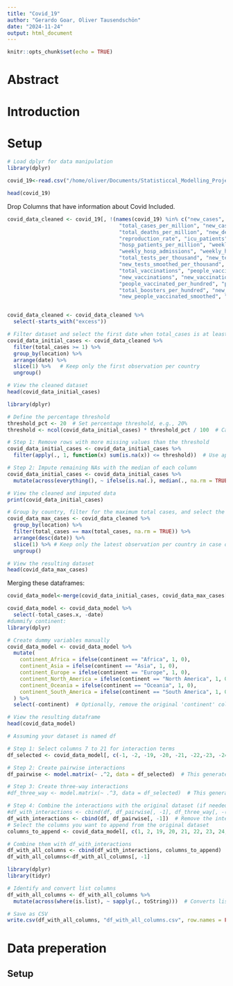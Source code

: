 ```yaml
---
title: "Covid_19"
author: "Gerardo Goar, Oliver Tausendschön"
date: "2024-11-24"
output: html_document
---
```


```r
knitr::opts_chunk$set(echo = TRUE)
```



# Abstract



# Introduction


# Setup
```r
# Load dplyr for data manipulation
library(dplyr)
```



```r
covid_19<-read.csv("/home/oliver/Documents/Statisticcal_Modelling_Project/Data/covid_data.csv")
```


```r
head(covid_19)
```
Drop Columns that have information about Covid Included.

```r
covid_data_cleaned <- covid_19[, !(names(covid_19) %in% c("new_cases", "new_cases_smoothed", "total_deaths", "new_deaths", "new_deaths_smoothed", 
                                    "total_cases_per_million", "new_cases_per_million", "new_cases_smoothed_per_million", 
                                    "total_deaths_per_million", "new_deaths_per_million", "new_deaths_smoothed_per_million", 
                                    "reproduction_rate", "icu_patients", "icu_patients_per_million", "hosp_patients", 
                                    "hosp_patients_per_million", "weekly_icu_admissions", "weekly_icu_admissions_per_million", 
                                    "weekly_hosp_admissions", "weekly_hosp_admissions_per_million", "total_tests", "new_tests", 
                                    "total_tests_per_thousand", "new_tests_per_thousand", "new_tests_smoothed", 
                                    "new_tests_smoothed_per_thousand", "positive_rate", "tests_per_case", "tests_units", 
                                    "total_vaccinations", "people_vaccinated", "people_fully_vaccinated", "total_boosters", 
                                    "new_vaccinations", "new_vaccinations_smoothed", "total_vaccinations_per_hundred", 
                                    "people_vaccinated_per_hundred", "people_fully_vaccinated_per_hundred", 
                                    "total_boosters_per_hundred", "new_vaccinations_smoothed_per_million", 
                                    "new_people_vaccinated_smoothed", "new_people_vaccinated_smoothed_per_hundred"))]


covid_data_cleaned <- covid_data_cleaned %>%
  select(-starts_with("excess"))

```



```r

# Filter dataset and select the first date when total_cases is at least 1
covid_data_initial_cases <- covid_data_cleaned %>%
  filter(total_cases >= 1) %>%
  group_by(location) %>%
  arrange(date) %>%
  slice(1) %>%   # Keep only the first observation per country
  ungroup()

# View the cleaned dataset
head(covid_data_initial_cases)
```

```r
library(dplyr)

# Define the percentage threshold
threshold_pct <- 20  # Set percentage threshold, e.g., 20%
threshold <- ncol(covid_data_initial_cases) * threshold_pct / 100  # Calculate the number of NAs corresponding to the percentage

# Step 1: Remove rows with more missing values than the threshold
covid_data_initial_cases <- covid_data_initial_cases %>%
  filter(apply(., 1, function(x) sum(is.na(x)) <= threshold))  # Use apply to check each row

# Step 2: Impute remaining NAs with the median of each column
covid_data_initial_cases <- covid_data_initial_cases %>%
  mutate(across(everything(), ~ ifelse(is.na(.), median(., na.rm = TRUE), .)))

# View the cleaned and imputed data
print(covid_data_initial_cases)

```



```r

# Group by country, filter for the maximum total cases, and select the latest date if tied
covid_data_max_cases <- covid_data_cleaned %>%
  group_by(location) %>%
  filter(total_cases == max(total_cases, na.rm = TRUE)) %>%
  arrange(desc(date)) %>% 
  slice(1) %>% # Keep only the latest observation per country in case of ties
  ungroup()

# View the resulting dataset
head(covid_data_max_cases)

```

Merging these dataframes:

```r

covid_data_model<-merge(covid_data_initial_cases, covid_data_max_cases[, c("location", "total_cases")], by.x = "location", by.y = "location")

covid_data_model <- covid_data_model %>%
  select(-total_cases.x, -date)
#dummify continent:
library(dplyr)

# Create dummy variables manually
covid_data_model <- covid_data_model %>%
  mutate(
    continent_Africa = ifelse(continent == "Africa", 1, 0),
    continent_Asia = ifelse(continent == "Asia", 1, 0),
    continent_Europe = ifelse(continent == "Europe", 1, 0),
    continent_North_America = ifelse(continent == "North America", 1, 0),
    continent_Oceania = ifelse(continent == "Oceania", 1, 0),
    continent_South_America = ifelse(continent == "South America", 1, 0)
  ) %>%
  select(-continent)  # Optionally, remove the original 'continent' column

# View the resulting dataframe
head(covid_data_model)

```







```r
# Assuming your dataset is named df

# Step 1: Select columns 7 to 21 for interaction terms
df_selected <- covid_data_model[, c(-1, -2, -19, -20, -21, -22,-23, -24, -25)]  # Select columns 7 to 21

# Step 2: Create pairwise interactions
df_pairwise <- model.matrix(~ .^2, data = df_selected)  # This generates pairwise interactions

# Step 3: Create three-way interactions
#df_three_way <- model.matrix(~ .^3, data = df_selected)  # This generates pairwise + three-way interactions

# Step 4: Combine the interactions with the original dataset (if needed)
#df_with_interactions <- cbind(df, df_pairwise[, -1], df_three_way[, -(1:ncol(df_selected))])
df_with_interactions <- cbind(df, df_pairwise[, -1])  # Remove the intercept column
# Select the columns you want to append from the original dataset
columns_to_append <- covid_data_model[, c(1, 2, 19, 20, 21, 22, 23, 24, 25)]

# Combine them with df_with_interactions
df_with_all_columns <- cbind(df_with_interactions, columns_to_append)
df_with_all_columns<-df_with_all_columns[, -1]
```





```r
library(dplyr)
library(tidyr)

# Identify and convert list columns
df_with_all_columns <- df_with_all_columns %>%
  mutate(across(where(is.list), ~ sapply(., toString)))  # Converts list elements to strings

# Save as CSV
write.csv(df_with_all_columns, "df_with_all_columns.csv", row.names = FALSE)
```





# Data preperation



## Setup

